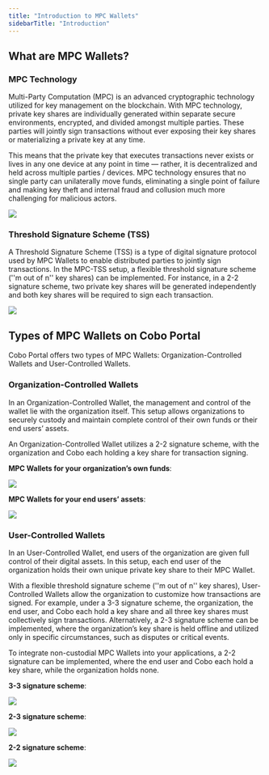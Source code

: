 ```yaml
---
title: "Introduction to MPC Wallets"
sidebarTitle: "Introduction"
---
```


## What are MPC Wallets?

### MPC Technology

Multi-Party Computation (MPC) is an advanced cryptographic technology utilized for key management on the blockchain. With MPC technology, private key shares are individually generated within separate secure environments, encrypted, and divided amongst multiple parties. These parties will jointly sign transactions without ever exposing their key shares or materializing a private key at any time.

This means that the private key that executes transactions never exists or lives in any one device at any point in time — rather, it is decentralized and held across multiple parties / devices. MPC technology ensures that no single party can unilaterally move funds, eliminating a single point of failure and making key theft and internal fraud and collusion much more challenging for malicious actors.

<img src="/images/mpc-wallet/MPC technology.svg"/>

### Threshold Signature Scheme (TSS)

A Threshold Signature Scheme (TSS) is a type of digital signature protocol used by MPC Wallets to enable distributed parties to jointly sign transactions. In the MPC-TSS setup, a flexible threshold signature scheme (''m out of n'' key shares) can be implemented. For instance, in a 2-2 signature scheme, two private key shares will be generated independently and both key shares will be required to sign each transaction.

<img src="/images/mpc-wallet/TSS.svg"/>

## Types of MPC Wallets on Cobo Portal

Cobo Portal offers two types of MPC Wallets: Organization-Controlled Wallets and User-Controlled Wallets.

### Organization-Controlled Wallets

In an Organization-Controlled Wallet, the management and control of the wallet lie with the organization itself. This setup allows organizations to securely custody and maintain complete control of their own funds or their end users’ assets.

An Organization-Controlled Wallet utilizes a 2-2 signature scheme, with the organization and Cobo each holding a key share for transaction signing.

**MPC Wallets for your organization’s own funds**:

<img src="/images/mpc-wallet/MPC wallet for your organization’s own funds.svg"/>

**MPC Wallets for your end users’ assets**:

<img src="/images/mpc-wallet/MPC wallet for your end users’ assets.svg"/>

### User-Controlled Wallets

In an User-Controlled Wallet, end users of the organization are given full control of their digital assets. In this setup, each end user of the organization holds their own unique private key share to their MPC Wallet.

With a flexible threshold signature scheme (''m out of n'' key shares), User-Controlled Wallets allow the organization to customize how transactions are signed. For example, under a 3-3 signature scheme, the organization, the end user, and Cobo each hold a key share and all three key shares must collectively sign transactions. Alternatively, a 2-3 signature scheme can be implemented, where the organization’s key share is held offline and utilized only in specific circumstances, such as disputes or critical events.

To integrate non-custodial MPC Wallets into your applications, a 2-2 signature can be implemented, where the end user and Cobo each hold a key share, while the organization holds none.

**3-3 signature scheme**:

<img src="/images/mpc-wallet/3-3 signature scheme.svg"/>

**2-3 signature scheme**:

<img src="/images/mpc-wallet/2-3 signature scheme.svg"/>

**2-2 signature scheme**:

<img src="/images/mpc-wallet/2-2 signature scheme.svg"/>